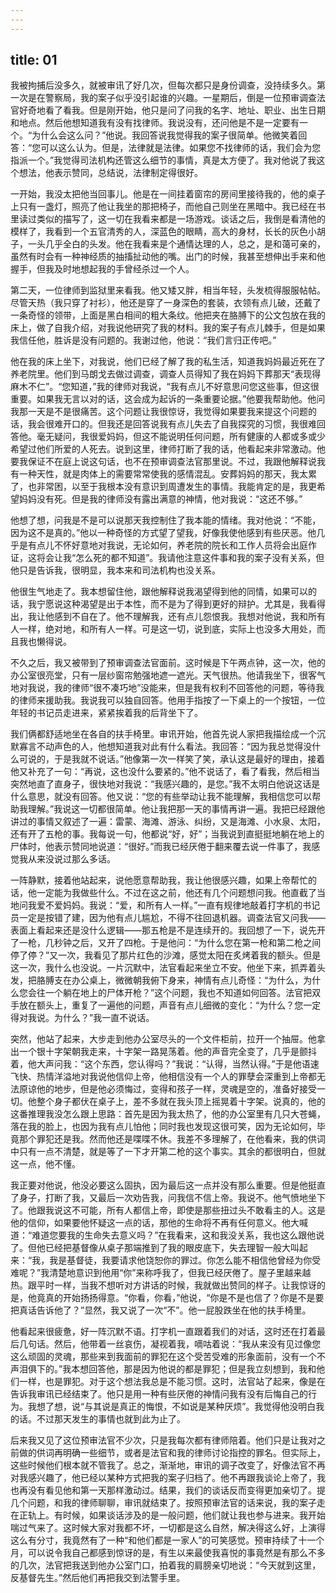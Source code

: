 ```yaml
---
---
---
```

title: 01
---



我被拘捕后没多久，就被审讯了好几次，但每次都只是身份调查，没持续多久。第一次是在警察局，我的案子似乎没引起谁的兴趣。一星期后，倒是一位预审调查法官好奇地看了看我。但是刚开始，他只是问了问我的名字、地址、职业、出生日期和地点。然后他想知道我有没有找律师。我说没有，还问他是不是一定要有一个。“为什么会这么问？”他说。我回答说我觉得我的案子很简单。他微笑着回答：“您可以这么认为。但是，法律就是法律。如果您不找律师的话，我们会为您指派一个。”我觉得司法机构还管这么细节的事情，真是太方便了。我对他说了我这个想法，他表示赞同，总结说，法律制定得很好。

一开始，我没太把他当回事儿。他是在一间挂着窗帘的房间里接待我的，他的桌子上只有一盏灯，照亮了他让我坐的那把椅子，而他自己则坐在黑暗中。我已经在书里读过类似的描写了，这一切在我看来都是一场游戏。谈话之后，我倒是看清他的模样了，我看到一个五官清秀的人，深蓝色的眼睛，高大的身材，长长的灰色小胡子，一头几乎全白的头发。他在我看来是个通情达理的人，总之，是和蔼可亲的，虽然有时会有一种神经质的抽搐扯动他的嘴。出门的时候，我甚至想伸出手来和他握手，但我及时地想起我的手曾经杀过一个人。

第二天，一位律师到监狱里来看我。他又矮又胖，相当年轻，头发梳得服服帖帖。尽管天热（我只穿了衬衫），他还是穿了一身深色的套装，衣领有点儿破，还戴了一条奇怪的领带，上面是黑白相间的粗大条纹。他把夹在胳膊下的公文包放在我的床上，做了自我介绍，对我说他研究了我的材料。我的案子有点儿棘手，但是如果我信任他，胜诉是没有问题的。我谢过他，他说：“我们言归正传吧。”

他在我的床上坐下，对我说，他们已经了解了我的私生活，知道我妈妈最近死在了养老院里。他们到马朗戈去做过调查，调查人员得知了我在妈妈下葬那天“表现得麻木不仁”。“您知道，”我的律师对我说，“我有点儿不好意思问您这些事，但这很重要。如果我无言以对的话，这会成为起诉的一条重要论据。”他要我帮助他。他问我那一天是不是很痛苦。这个问题让我很惊讶，我觉得如果要我来提这个问题的话，我会很难开口的。但我还是回答说我有点儿失去了自我探究的习惯，我很难回答他。毫无疑问，我很爱妈妈，但这不能说明任何问题，所有健康的人都或多或少希望过他们所爱的人死去。说到这里，律师打断了我的话，他看起来非常激动。他要我保证不在庭上说这句话，也不在预审调查法官那里说。不过，我跟他解释说我有一种天性，就是肉体上的需要常常使我的感情混乱。安葬妈妈的那天，我太累了，也非常困，以至于我根本没有意识到周遭发生的事情。我能肯定的是，我更希望妈妈没有死。但是我的律师没有露出满意的神情，他对我说：“这还不够。”

他想了想，问我是不是可以说那天我控制住了我本能的情绪。我对他说：“不能，因为这不是真的。”他以一种奇怪的方式望了望我，好像我使他感到有些厌恶。他几乎是有点儿不怀好意地对我说，无论如何，养老院的院长和工作人员将会出庭作证，这将会让我“怎么死的都不知道”。我请他注意这件事和我的案子没有关系，但他只是告诉我，很明显，我本来和司法机构也没关系。

他很生气地走了。我本想留住他，跟他解释说我渴望得到他的同情，如果可以的话，我宁愿说这种渴望是出于本性，而不是为了得到更好的辩护。尤其是，我看得出，我让他感到不自在了。他不理解我，还有点儿怨恨我。我想对他说，我和所有人一样，绝对地，和所有人一样。可是这一切，说到底，实际上也没多大用处，而且我也懒得说。

不久之后，我又被带到了预审调查法官面前。这时候是下午两点钟，这一次，他的办公室很亮堂，只有一层纱窗帘勉强地遮一遮光。天气很热。他请我坐下，很客气地对我说，我的律师“很不凑巧地”没能来，但是我有权利不回答他的问题，等待我的律师来援助我。我说我可以独自回答。他用手指按了一下桌上的一个按钮，一位年轻的书记员走进来，紧紧挨着我的后背坐下了。

我们俩都舒适地坐在各自的扶手椅里。审讯开始，他首先说人家把我描绘成一个沉默寡言不动声色的人，他想知道我对此有什么看法。我回答：“因为我总觉得没什么可说的，于是我就不说话。”他像第一次一样笑了笑，承认这是最好的理由，接着他又补充了一句：“再说，这也没什么要紧的。”他不说话了，看了看我，然后相当突然地直了直身子，很快地对我说：“我感兴趣的，是您。”我不太明白他说这话是什么意思，就没有回答。他又说：“您的有些举动让我不能理解，我相信您可以帮助我理解。”我说这一切都很简单。他让我把那一天的事情再讲一遍。我把已经跟他讲过的事情又叙述了一遍：雷蒙、海滩、游泳、纠纷，又是海滩、小水泉、太阳，还有开了五枪的事。我每说一句，他都说“好，好”；当我说到直挺挺地躺在地上的尸体时，他表示赞同地说道：“很好。”而我已经厌倦于翻来覆去说一件事了，我感觉我从来没说过那么多话。

一阵静默，接着他站起来，说他愿意帮助我，我让他很感兴趣，如果上帝帮忙的话，他一定能为我做些什么。不过在这之前，他还有几个问题想问我。他直截了当地问我爱不爱妈妈。我说：“爱，和所有人一样。”一直有规律地敲着打字机的书记员一定是按错了建，因为他有点儿尴尬，不得不往回退机器。调查法官又问我——表面上看起来还是没什么逻辑——那五枪是不是连续开的。我回想了一下，说先开了一枪，几秒钟之后，又开了四枪。于是他问：“为什么您在第一枪和第二枪之间停了停？”又一次，我看见了那片红色的沙滩，感觉太阳在炙烤着我的额头。但是这一次，我什么也没说。一片沉默中，法官看起来坐立不安。他坐下来，抓弄着头发，把胳膊支在办公桌上，微微朝我俯下身来，神情有点儿奇怪：“为什么，为什么您会往一个躺在地上的尸体开枪？”这个问题，我也不知道如何回答。法官把双手放在额头上，重复了一遍他的问题，声音有点儿细微的变化：“为什么？您一定得对我说。为什么？”我一直不说话。

突然，他站了起来，大步走到他办公室尽头的一个文件柜前，拉开一个抽屉。他拿出一个银十字架朝我走来，十字架一路晃荡着。他的声音完全变了，几乎是颤抖着，他大声问我：“这个东西，您认得吗？”我说：“认得，当然认得。”于是他语速飞快、热情洋溢地对我说他信仰上帝，他相信没有一个人的罪孽会深重到上帝都无法原谅他的地步，但是他必须悔过，变得和孩子一样，灵魂是空的，准备好接受一切。他整个身子都伏在桌子上，差不多就在我头顶上摇晃着十字架。说真的，他的这番推理我没怎么跟上思路：首先是因为我太热了，他的办公室里有几只大苍蝇，落在我的脸上，也因为我有点儿怕他；同时我也发现这很可笑，因为无论如何，毕竟那个罪犯还是我。然而他还是喋喋不休。我差不多理解了，在他看来，我的供词中只有一点不清楚，就是等了一下才开第二枪的这个事实。其余的都很明白，但就这一点，他不懂。

我正要对他说，他没必要这么固执，因为最后这一点并没有那么重要。但是他挺直了身子，打断了我，又最后一次劝告我，问我信不信上帝。我说不。他气愤地坐下了。他跟我说这不可能，所有人都信上帝，即使是那些扭过头不敢看主的人。这是他的信仰，如果要他怀疑这一点的话，那他的生命将不再有任何意义。他大喊道：“难道您要我的生命失去意义吗？”在我看来，这和我没关系，我也这么跟他说了。但他已经把基督像从桌子那端推到了我的眼皮底下，失去理智一般大叫起来：“我，我是基督徒，我要请求他饶恕你的罪过。你怎么能不相信他曾经为你受难呢？”我清楚地意识到他用“你”来称呼我了，但我已经厌倦了。屋子里越来越热。跟平时一样，当我不想听对方讲话的时候，我就做出赞同的样子。让我惊讶的是，他竟真的开始扬扬得意。“你看，你看，”他说，“你是不是也信了？你是不是要把真话告诉他了？”显然，我又说了一次“不”。他一屁股跌坐在他的扶手椅里。

他看起来很疲惫，好一阵沉默不语。打字机一直跟着我们的对话，这时还在打着最后几句话。然后，他带着一丝哀伤，凝视着我，嘀咕着说：“我从来没有见过像您这么顽固的灵魂，那些来到我面前的罪犯在这个受苦受难的形象面前，没有一个不声泪俱下的。”我本想回答他，那是因为他说的都是罪犯；但是我立刻想到，我和他们一样，也是罪犯。对于这个想法我总是不能习惯。这时，法官站了起来，像是在告诉我审讯已经结束了。他只是用一种有些厌倦的神情问我有没有后悔自己的行为。我想了想，说“与其说是真正的悔恨，不如说是某种厌烦”。我觉得他没明白我的话。不过那天发生的事情也就到此为止了。

后来我又见了这位预审法官不少次，只是我每次都有律师陪着。他们只是让我对之前做的供词再明确一些细节，或者是法官和我的律师讨论指控的罪名。但实际上，这些时候他们根本就不管我了。总之，渐渐地，审讯的调子改变了，好像法官不再对我感兴趣了，他已经以某种方式把我的案子归档了。他不再跟我谈论上帝了，我也再没有看见他和第一天那样激动过。结果，我们的谈话反而变得更加亲切了。提几个问题，和我的律师聊聊，审讯就结束了。按照预审法官的话来说，我的案子走在正轨上。有时候，如果谈话涉及的是一般问题，他们就让我也参与进来。我开始喘过气来了。这时候大家对我都不坏，一切都是这么自然，解决得这么好，上演得这么有分寸，我竟然有了一种“和他们都是一家人”的可笑感觉。预审持续了十一个月，可以说令我自己都感到惊讶的是，有生以来最使我喜悦的事竟然是有那么不多的几次，法官把我送到他办公室门口，拍着我的肩膀亲切地说：“今天就到这里，反基督先生。”然后他们再把我交到法警手里。